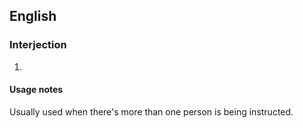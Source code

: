 ==English==

===Interjection===
{{en-interj}}

# {{alternative form of|on your mark, get set, go|lang=en}}

====Usage notes====
Usually used when there's more than one person is being instructed.